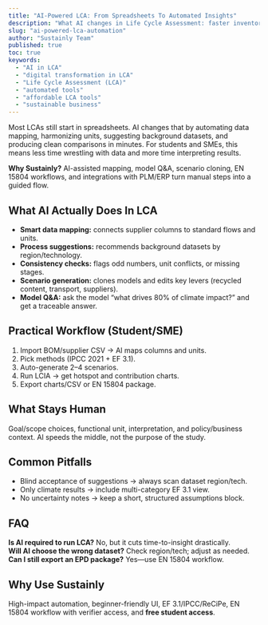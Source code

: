 ```yaml
---
title: "AI-Powered LCA: From Spreadsheets To Automated Insights"
description: "What AI changes in Life Cycle Assessment: faster inventories, smarter mapping, consistent methods, and decision-ready results for students and SMEs."
slug: "ai-powered-lca-automation"
author: "Sustainly Team"
published: true
toc: true
keywords:
  - "AI in LCA"
  - "digital transformation in LCA"
  - "Life Cycle Assessment (LCA)"
  - "automated tools"
  - "affordable LCA tools"
  - "sustainable business"
---
```


Most LCAs still start in spreadsheets. AI changes that by automating data mapping, harmonizing units, suggesting background datasets, and producing clean comparisons in minutes. For students and SMEs, this means less time wrestling with data and more time interpreting results.

**Why Sustainly?** AI-assisted mapping, model Q&A, scenario cloning, EN 15804 workflows, and integrations with PLM/ERP turn manual steps into a guided flow.

## What AI Actually Does In LCA
- **Smart data mapping:** connects supplier columns to standard flows and units.  
- **Process suggestions:** recommends background datasets by region/technology.  
- **Consistency checks:** flags odd numbers, unit conflicts, or missing stages.  
- **Scenario generation:** clones models and edits key levers (recycled content, transport, suppliers).  
- **Model Q&A:** ask the model “what drives 80% of climate impact?” and get a traceable answer.

## Practical Workflow (Student/SME)
1) Import BOM/supplier CSV → AI maps columns and units.  
2) Pick methods (IPCC 2021 + EF 3.1).  
3) Auto-generate 2–4 scenarios.  
4) Run LCIA → get hotspot and contribution charts.  
5) Export charts/CSV or EN 15804 package.

## What Stays Human
Goal/scope choices, functional unit, interpretation, and policy/business context. AI speeds the middle, not the purpose of the study.

## Common Pitfalls
- Blind acceptance of suggestions → always scan dataset region/tech.  
- Only climate results → include multi-category EF 3.1 view.  
- No uncertainty notes → keep a short, structured assumptions block.

## FAQ
**Is AI required to run LCA?** No, but it cuts time-to-insight drastically.  
**Will AI choose the wrong dataset?** Check region/tech; adjust as needed.  
**Can I still export an EPD package?** Yes—use EN 15804 workflow.

## Why Use Sustainly
High-impact automation, beginner-friendly UI, EF 3.1/IPCC/ReCiPe, EN 15804 workflow with verifier access, and **free student access**.
